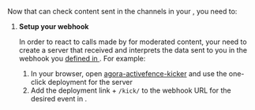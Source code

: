 

Now that  <Vg k="RTEE_AF" /> can check content sent in the channels in your <Vpl k="CLIENT" />,  you need to:

1. **Setup your webhook**

      In order to react to calls made by <Vg k="RTEE_AF" /> for moderated content, your need to create a server that
    received and interprets the data sent to you in the webhook you [defined in <Vg k="RTEE_AF" /> ](#define-webhook).
    For example:

    1. In your browser, open [agora-activefence-kicker](https://github.com/AgoraIO-Community/agora-activefence-kicker)
    and use the one-click deployment for the server
    2. Add the deployment link + `/kick/` to the webhook URL for the desired event in <Vg k="RTEE_AF_D" /> .

<Android />
<Ios />
<Flutter />
<Macos />
<ReactNative />
<Web />
<Windows />